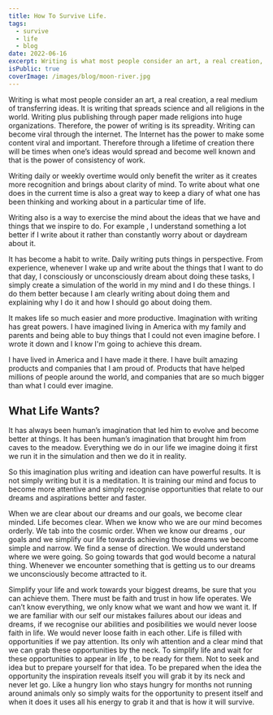 ```yaml
---
title: How To Survive Life.
tags:
  - survive
  - life
  - blog
date: 2022-06-16
excerpt: Writing is what most people consider an art, a real creation, a real medium of transferring ideas. It is writing that spreads science and all religions in the world.
isPublic: true
coverImage: /images/blog/moon-river.jpg
---
```


Writing is what most people consider an art, a real creation, a real medium of transferring ideas.
It is writing that spreads science and all religions in the world.
Writing plus publishing through paper made religions into huge organizations.
Therefore, the power of writing is its spreadity. Writing can become viral through the internet.
The Internet has the power to make some content viral and important.
Therefore through a lifetime of creation there will be times when one’s ideas would spread and become well known and that is the power of consistency of work.

Writing daily or weekly overtime would only benefit the writer as it creates more recognition and brings about clarity of mind.
To write about what one does in the current time is also a great way to keep a diary of what one has been thinking and working about in a particular time of life.

Writing also is a way to exercise the mind about the ideas that we have and things that we inspire to do. For example , I understand something a lot better if I write about it rather than constantly worry about or daydream about it.

It has become a habit to write. Daily writing puts things in perspective.
From experience, whenever I wake up and write about the things that I want to do that day, I consciously or unconsciously dream about doing these tasks, I simply create a simulation of the world in my mind and I do these things. I do them better because I am clearly writing about doing them and explaining why I do it and how I should go about doing them.

It makes life so much easier and more productive. Imagination with writing has great powers.
I have imagined living in America with my family and parents and being able to buy things that I could not even imagine before. I wrote it down and I know I'm going to achieve this dream.

I have lived in America and I have made it there. I have built amazing products and companies that I am proud of. Products that have helped millions of people around the world, and companies that are so much bigger than what I could ever imagine.

## What Life Wants?

It has always been human’s imagination that led him to evolve and become better at things.
It has been human’s imagination that brought him from caves to the meadow.
Everything we do in our life we imagine doing it first we run it in the simulation and then we do it in reality.

So this imagination plus writing and ideation can have powerful results.
It is not simply writing but it is a meditation. It is training our mind and focus to become more attentive and simply recognise opportunities that relate to our dreams and aspirations better and faster.

When we are clear about our dreams and our goals, we become clear minded. Life becomes clear. When we know who we are our mind becomes orderly. We tab into the cosmic order.
When we know our dreams , our goals and we simplify our life towards achieving those dreams we become simple and narrow. We find a sense of direction. We would understand where we were going. So going towards that god would become a natural thing. Whenever we encounter something that is getting us to our dreams we unconsciously become attracted to it.

Simplify your life and work towards your biggest dreams, be sure that you can achieve them.
There must be faith and trust in how life operates. We can’t know everything, we only know what we want and how we want it. If we are familiar with our self our mistakes failures about our ideas and dreams, if we recognise our abilities and posibilities we would never loose faith in life.
We would never loose faith in each other. Life is filled with opportunities if we pay attention.
Its only wih attention and a clear mind that we can grab these opportunities by the neck.
To simplify life and wait for these opportunities to appear in life , to be ready for them. Not to seek and idea but to prepare yourself for that idea. To be prepared when the idea the opportunity the inspiration reveals itself you will grab it by its neck and never let go.
Like a hungry lion who stays hungry for months not running around animals only so simply waits for the opportunity to present itself and when it does it uses all his energy to grab it and that is how it will survive.
